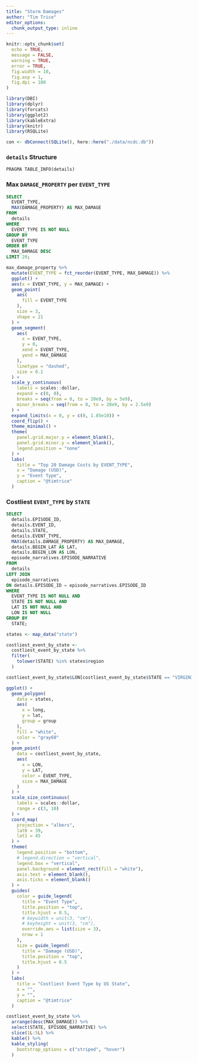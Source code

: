 ```yaml
---
title: "Storm Damages"
author: "Tim Trice"
editor_options:
  chunk_output_type: inline
---
```


```r
knitr::opts_chunk$set(
  echo = TRUE, 
  message = FALSE, 
  warning = TRUE, 
  error = TRUE, 
  fig.width = 10, 
  fig.asp = 1, 
  fig.dpi = 180
)
```

```r
library(DBI)
library(dplyr)
library(forcats)
library(ggplot2)
library(kableExtra)
library(knitr)
library(RSQLite)
```

```r
con <- dbConnect(SQLite(), here::here("./data/ncdc.db"))
```

### `details` Structure

```sql
PRAGMA TABLE_INFO(details)
```

### Max `DAMAGE_PROPERTY` per `EVENT_TYPE`

```sql
SELECT
  EVENT_TYPE, 
  MAX(DAMAGE_PROPERTY) AS MAX_DAMAGE
FROM 
  details
WHERE 
  EVENT_TYPE IS NOT NULL
GROUP BY 
  EVENT_TYPE
ORDER BY 
  MAX_DAMAGE DESC
LIMIT 20;
```

```r
max_damage_property %>% 
  mutate(EVENT_TYPE = fct_reorder(EVENT_TYPE, MAX_DAMAGE)) %>% 
  ggplot() +
  aes(x = EVENT_TYPE, y = MAX_DAMAGE) +
  geom_point(
    aes(
      fill = EVENT_TYPE
    ), 
    size = 3, 
    shape = 21
  ) +
  geom_segment(
    aes(
      x = EVENT_TYPE, 
      y = 0, 
      xend = EVENT_TYPE, 
      yend = MAX_DAMAGE
    ), 
    linetype = "dashed", 
    size = 0.1
  ) + 
  scale_y_continuous(
    labels = scales::dollar, 
    expand = c(0, 0), 
    breaks = seq(from = 0, to = 20e9, by = 5e9), 
    minor_breaks = seq(from = 0, to = 20e9, by = 2.5e9)
  ) + 
  expand_limits(x = 0, y = c(0, 1.85e10)) + 
  coord_flip() + 
  theme_minimal() + 
  theme(
    panel.grid.major.y = element_blank(), 
    panel.grid.minor.y = element_blank(), 
    legend.position = "none"
  ) + 
  labs(
    title = "Top 20 Damage Costs by EVENT_TYPE", 
    x = "Damage (USD)", 
    y = "Event Type", 
    caption = "@timtrice"
  )
```

### Costliest `EVENT_TYPE` by `STATE`

```sql
SELECT
  details.EPISODE_ID, 
  details.EVENT_ID, 
  details.STATE, 
  details.EVENT_TYPE, 
  MAX(details.DAMAGE_PROPERTY) AS MAX_DAMAGE, 
  details.BEGIN_LAT AS LAT, 
  details.BEGIN_LON AS LON, 
  episode_narratives.EPISODE_NARRATIVE
FROM
  details
LEFT JOIN 
  episode_narratives
ON details.EPISODE_ID = episode_narratives.EPISODE_ID
WHERE
  EVENT_TYPE IS NOT NULL AND
  STATE IS NOT NULL AND 
  LAT IS NOT NULL AND 
  LON IS NOT NULL
GROUP BY
  STATE;
```

```r
states <- map_data("state")

costliest_event_by_state <- 
  costliest_event_by_state %>% 
  filter(
    tolower(STATE) %in% states$region
  )

costliest_event_by_state$LON[costliest_event_by_state$STATE == "VIRGINIA"] <- -79.51
```

```r
ggplot() + 
  geom_polygon(
    data = states, 
    aes(
      x = long, 
      y = lat, 
      group = group
    ), 
    fill = "white", 
    color = "gray60"
  ) + 
  geom_point(
    data = costliest_event_by_state, 
    aes(
      x = LON, 
      y = LAT, 
      color = EVENT_TYPE, 
      size = MAX_DAMAGE
    )
  ) + 
  scale_size_continuous(
    labels = scales::dollar, 
    range = c(3, 10)
  ) + 
  coord_map(
    projection = "albers", 
    lat0 = 39, 
    lat1 = 45
  ) + 
  theme(
    legend.position = "bottom", 
    # legend.direction = "vertical", 
    legend.box = "vertical", 
    panel.background = element_rect(fill = "white"), 
    axis.text = element_blank(), 
    axis.ticks = element_blank()
  ) + 
  guides(
    color = guide_legend(
      title = "Event Type", 
      title.position = "top", 
      title.hjust = 0.5, 
      # keywidth = unit(3, "cm"), 
      # keyheight = unit(3, "cm"), 
      override.aes = list(size = 3), 
      nrow = 1
    ), 
    size = guide_legend(
      title = "Damage (USD)", 
      title.position = "top", 
      title.hjust = 0.5
    )
  ) + 
  labs(
    title = "Costliest Event Type by US State", 
    x = "", 
    y = "", 
    caption = "@timtrice"
  )
```

```r
costliest_event_by_state %>% 
  arrange(desc(MAX_DAMAGE)) %>% 
  select(STATE, EPISODE_NARRATIVE) %>% 
  slice(1L:5L) %>% 
  kable() %>% 
  kable_styling(
    bootstrap_options = c("striped", "hover")
  )
```

